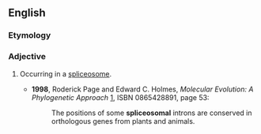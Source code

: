 ==English==

===Etymology===
{{suffix|spliceosome|al|lang=en}}

===Adjective===
{{en-adj|-}}

# {{context|genetics|lang=en}} Occurring in a [[spliceosome]].
#* '''1998''', Roderick Page and Edward C. Holmes, ''Molecular Evolution: A Phylogenetic Approach'' [http://books.google.com/books?id=ky2mB7VVeWQC], ISBN 0865428891, page 53:
#*: The positions of some '''spliceosomal''' introns are conserved in orthologous genes from plants and animals.